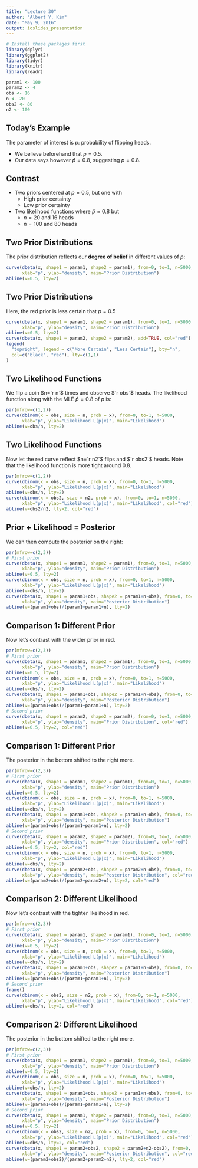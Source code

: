 ```yaml
---
title: "Lecture 30"
author: "Albert Y. Kim"
date: "May 9, 2016"
output: ioslides_presentation
---
```


```r
# Install these packages first
library(dplyr)
library(ggplot2)
library(tidyr)
library(knitr)
library(readr)
```

```r
param1 <- 100
param2 <- 4
obs <- 16
n <- 20
obs2 <- 80
n2 <- 100
```





## Today's Example

The parameter of interest is $p$: probability of flipping heads.  

* We believe beforehand that $p=0.5$.
* Our data says however $\widehat{p}=0.8$, suggesting $p=0.8$.




## Contrast

* Two priors centered at $p=0.5$, but one with
    + High prior certainty
    + Low prior certainty
* Two likelihood functions where $\widehat{p}=0.8$ but
    + $n=20$ and $16$ heads
    + $n=100$ and $80$ heads











## Two Prior Distributions

The prior distribution reflects our **degree of belief** in different values of $p$:

```r
curve(dbeta(x, shape1 = param1, shape2 = param1), from=0, to=1, n=5000,
      xlab="p", ylab="density", main="Prior Distribution")
abline(v=0.5, lty=2)
```





## Two Prior Distributions

Here, the red prior is less certain that $p=0.5$

```r
curve(dbeta(x, shape1 = param1, shape2 = param1), from=0, to=1, n=5000,
      xlab="p", ylab="density", main="Prior Distribution")
abline(v=0.5, lty=2)
curve(dbeta(x, shape1 = param2, shape2 = param2), add=TRUE, col="red")
legend(
  "topright", legend = c("More Certain", "Less Certain"), bty="n",
  col=c("black", "red"), lty=c(1,1)
)
```





## Two Likelihood Functions

We flip a coin $n=`r n`$ times and observe $`r obs`$ heads. The likelihood function
along with the MLE $\widehat{p}=0.8$ of $p$ is:

```r
par(mfrow=c(1,2))
curve(dbinom(x = obs, size = n, prob = x), from=0, to=1, n=5000,
      xlab="p", ylab="Likelihood L(p|x)", main="Likelihood")
abline(v=obs/n, lty=2)
```





## Two Likelihood Functions

Now let the red curve reflect $n=`r n2`$ flips and $`r obs2`$ heads. Note that the 
likelihood function is more tight around 0.8.


```r
par(mfrow=c(1,2))
curve(dbinom(x = obs, size = n, prob = x), from=0, to=1, n=5000,
      xlab="p", ylab="Likelihood L(p|x)", main="Likelihood")
abline(v=obs/n, lty=2)
curve(dbinom(x = obs2, size = n2, prob = x), from=0, to=1, n=5000,
      xlab="p", ylab="Likelihood L(p|x)", main="Likelihood", col="red")
abline(v=obs2/n2, lty=2, col="red")
```







## Prior + Likelihood = Posterior 

We can then compute the posterior on the right:

```r
par(mfrow=c(2,3))
# First prior
curve(dbeta(x, shape1 = param1, shape2 = param1), from=0, to=1, n=5000,
      xlab="p", ylab="density", main="Prior Distribution")
abline(v=0.5, lty=2)
curve(dbinom(x = obs, size = n, prob = x), from=0, to=1, n=5000,
      xlab="p", ylab="Likelihood L(p|x)", main="Likelihood")
abline(v=obs/n, lty=2)
curve(dbeta(x, shape1 = param1+obs, shape2 = param1+n-obs), from=0, to=1, n=5000,
      xlab="p", ylab="density", main="Posterior Distribution")
abline(v=(param1+obs)/(param1+param1+n), lty=2)
```










## Comparison 1: Different Prior

Now let's contrast with the wider prior in red.

```r
par(mfrow=c(2,3))
# First prior
curve(dbeta(x, shape1 = param1, shape2 = param1), from=0, to=1, n=5000,
      xlab="p", ylab="density", main="Prior Distribution")
abline(v=0.5, lty=2)
curve(dbinom(x = obs, size = n, prob = x), from=0, to=1, n=5000,
      xlab="p", ylab="Likelihood L(p|x)", main="Likelihood")
abline(v=obs/n, lty=2)
curve(dbeta(x, shape1 = param1+obs, shape2 = param1+n-obs), from=0, to=1, n=5000,
      xlab="p", ylab="density", main="Posterior Distribution")
abline(v=(param1+obs)/(param1+param1+n), lty=2)
# Second prior
curve(dbeta(x, shape1 = param2, shape2 = param2), from=0, to=1, n=5000,
      xlab="p", ylab="density", main="Prior Distribution", col="red")
abline(v=0.5, lty=2, col="red")
```





## Comparison 1: Different Prior

The posterior in the bottom shifted to the right more.

```r
par(mfrow=c(2,3))
# First prior
curve(dbeta(x, shape1 = param1, shape2 = param1), from=0, to=1, n=5000,
      xlab="p", ylab="density", main="Prior Distribution")
abline(v=0.5, lty=2)
curve(dbinom(x = obs, size = n, prob = x), from=0, to=1, n=5000,
      xlab="p", ylab="Likelihood L(p|x)", main="Likelihood")
abline(v=obs/n, lty=2)
curve(dbeta(x, shape1 = param1+obs, shape2 = param1+n-obs), from=0, to=1, n=5000,
      xlab="p", ylab="density", main="Posterior Distribution")
abline(v=(param1+obs)/(param1+param1+n), lty=2)
# Second prior
curve(dbeta(x, shape1 = param2, shape2 = param2), from=0, to=1, n=5000,
      xlab="p", ylab="density", main="Prior Distribution", col="red")
abline(v=0.5, lty=2, col="red")
curve(dbinom(x = obs, size = n, prob = x), from=0, to=1, n=5000,
      xlab="p", ylab="Likelihood L(p|x)", main="Likelihood")
abline(v=obs/n, lty=2)
curve(dbeta(x, shape1 = param2+obs, shape2 = param2+n-obs), from=0, to=1, n=5000,
      xlab="p", ylab="density", main="Posterior Distribution", col="red")
abline(v=(param2+obs)/(param2+param2+n), lty=2, col="red")
```






## Comparison 2: Different Likelihood

Now let's contrast with the tighter likelihood in red.

```r
par(mfrow=c(2,3))
# First prior
curve(dbeta(x, shape1 = param1, shape2 = param1), from=0, to=1, n=5000,
      xlab="p", ylab="density", main="Prior Distribution")
abline(v=0.5, lty=2)
curve(dbinom(x = obs, size = n, prob = x), from=0, to=1, n=5000,
      xlab="p", ylab="Likelihood L(p|x)", main="Likelihood")
abline(v=obs/n, lty=2)
curve(dbeta(x, shape1 = param1+obs, shape2 = param1+n-obs), from=0, to=1, n=5000,
      xlab="p", ylab="density", main="Posterior Distribution")
abline(v=(param1+obs)/(param1+param1+n), lty=2)
# Second prior
frame()
curve(dbinom(x = obs2, size = n2, prob = x), from=0, to=1, n=5000,
      xlab="p", ylab="Likelihood L(p|x)", main="Likelihood", col="red")
abline(v=obs/n, lty=2, col="red")
```





## Comparison 2: Different Likelihood

The posterior in the bottom shifted to the right more.

```r
par(mfrow=c(2,3))
# First prior
curve(dbeta(x, shape1 = param1, shape2 = param1), from=0, to=1, n=5000,
      xlab="p", ylab="density", main="Prior Distribution")
abline(v=0.5, lty=2)
curve(dbinom(x = obs, size = n, prob = x), from=0, to=1, n=5000,
      xlab="p", ylab="Likelihood L(p|x)", main="Likelihood")
abline(v=obs/n, lty=2)
curve(dbeta(x, shape1 = param1+obs, shape2 = param1+n-obs), from=0, to=1, n=5000,
      xlab="p", ylab="density", main="Posterior Distribution")
abline(v=(param1+obs)/(param1+param1+n), lty=2)
# Second prior
curve(dbeta(x, shape1 = param1, shape2 = param1), from=0, to=1, n=5000,
      xlab="p", ylab="density", main="Prior Distribution")
abline(v=0.5, lty=2)
curve(dbinom(x = obs2, size = n2, prob = x), from=0, to=1, n=5000,
      xlab="p", ylab="Likelihood L(p|x)", main="Likelihood", col="red")
abline(v=obs/n, lty=2, col="red")
curve(dbeta(x, shape1 = param2+obs2, shape2 = param2+n2-obs2), from=0, to=1, n=5000,
      xlab="p", ylab="density", main="Posterior Distribution", col="red")
abline(v=(param2+obs2)/(param2+param2+n2), lty=2, col="red")
```





